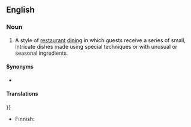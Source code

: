 ==English==

===Noun===
{{wikipedia}}
{{en-noun}}

# A style of [[restaurant]] [[dining]] in which guests receive a series of small, intricate dishes made using special techniques or with unusual or seasonal ingredients.

====Synonyms====
* {{l|en|degustation menu}}

====Translations====
{{trans-top|style of dining}}}}
* Finnish: {{t|fi|maistelumenu}}
{{trans-mid}}
{{trans-bottom}}